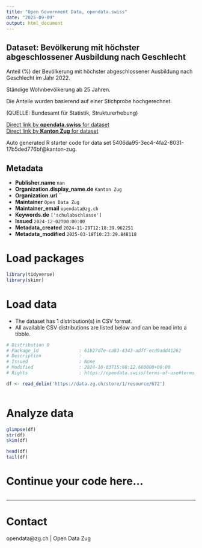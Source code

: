 ```yaml
---
title: "Open Government Data, opendata.swiss"
date: "2025-09-09"
output: html_document
---
```


## Dataset: Bevölkerung mit höchster abgeschlossener Ausbildung nach Geschlecht

Anteil (%) der Bevölkerung mit höchster abgeschlossener Ausbildung nach Geschlecht im Jahr 2022.

Ständige Wohnbevölkerung ab 25 Jahren.

Die Anteile wurden basierend auf einer Stichprobe hochgerechnet.

(QUELLE: Bundesamt für Statistik, Strukturerhebung)

[Direct link by **opendata.swiss** for dataset](https://opendata.swiss/de/dataset/bevolkerung-mit-hochster-abgeschlossener-ausbildung-nach-geschlecht)<br>
[Direct link by **Kanton Zug** for dataset](https://www.zg.ch/behoerden/gesundheitsdirektion/statistikfachstelle/themen/bildung)

Auto generated R starter code for data set 5406da95-3ec4-4fa2-8031-17b5ded776bf@kanton-zug.

## Metadata

- **Publisher.name** `nan`
- **Organization.display_name.de** `Kanton Zug`
- **Organization.url** ``
- **Maintainer** `Open Data Zug`
- **Maintainer_email** `opendata@zg.ch`
- **Keywords.de** `['schulabschlusse']`
- **Issued** `2024-12-02T00:00:00`
- **Metadata_created** `2024-11-29T12:18:39.962251`
- **Metadata_modified** `2025-03-18T10:23:29.848118`


# Load packages

```r

library(tidyverse)
library(skimr)

```

# Load data

-   The dataset has 1 distribution(s) in CSV format.
-   All available CSV distributions are listed below and can be read into a tibble.

```r

# Distribution 0
# Package_id               : 61b27d7e-ca83-4343-adff-ecd9add41262
# Description              : 
# Issued                   : None
# Modified                 : 2024-10-03T15:08:12.660000+00:00
# Rights                   : https://opendata.swiss/terms-of-use#terms_by

df <- read_delim('https://data.zg.ch/store/1/resource/672')



```

# Analyze data

```r

glimpse(df)
str(df)
skim(df)

head(df)
tail(df)

```

# Continue your code here...

```r

```

------------------------------------------------------------------------

# Contact

opendata@zg.ch | Open Data Zug
